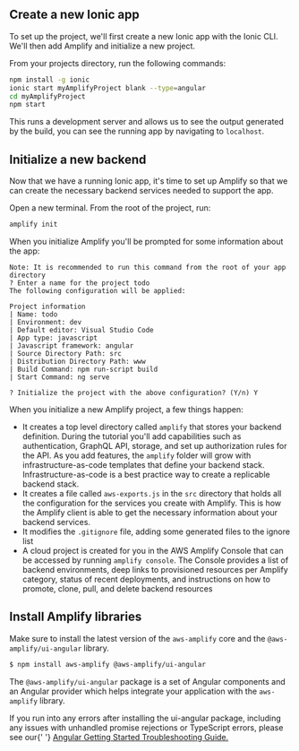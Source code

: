 ## Create a new Ionic app

To set up the project, we'll first create a new Ionic app with the Ionic CLI. We'll then add Amplify and initialize a new project.

From your projects directory, run the following commands:

```bash
npm install -g ionic
ionic start myAmplifyProject blank --type=angular
cd myAmplifyProject
npm start
```

This runs a development server and allows us to see the output generated by the build, you can see the running app by navigating to `localhost`.

## Initialize a new backend

Now that we have a running Ionic app, it's time to set up Amplify so that we can create the necessary backend services needed to support the app. 

Open a new terminal. From the root of the project, run:

```bash
amplify init
```

When you initialize Amplify you'll be prompted for some information about the app:

```console
Note: It is recommended to run this command from the root of your app directory
? Enter a name for the project todo
The following configuration will be applied:

Project information
| Name: todo
| Environment: dev
| Default editor: Visual Studio Code
| App type: javascript
| Javascript framework: angular
| Source Directory Path: src
| Distribution Directory Path: www
| Build Command: npm run-script build
| Start Command: ng serve

? Initialize the project with the above configuration? (Y/n) Y
```

When you initialize a new Amplify project, a few things happen:

- It creates a top level directory called `amplify` that stores your backend definition. During the tutorial you'll add capabilities such as authentication, GraphQL API, storage, and set up authorization rules for the API. As you add features, the `amplify` folder will grow with infrastructure-as-code templates that define your backend stack. Infrastructure-as-code is a best practice way to create a replicable backend stack.
- It creates a file called `aws-exports.js` in the `src` directory that holds all the configuration for the services you create with Amplify. This is how the Amplify client is able to get the necessary information about your backend services.
- It modifies the `.gitignore` file, adding some generated files to the ignore list
- A cloud project is created for you in the AWS Amplify Console that can be accessed by running `amplify console`. The Console provides a list of backend environments, deep links to provisioned resources per Amplify category, status of recent deployments, and instructions on how to promote, clone, pull, and delete backend resources

## Install Amplify libraries

Make sure to install the latest version of the `aws-amplify` core and the `@aws-amplify/ui-angular` library.

```sh
$ npm install aws-amplify @aws-amplify/ui-angular
```

The `@aws-amplify/ui-angular` package is a set of Angular components and an Angular provider which helps integrate your application with the `aws-amplify` library.

<Callout warning={true}>
  If you run into any errors after installing the ui-angular package, including
  any issues with unhandled promise rejections or TypeScript errors, please see
  our{' '}
  <a
    href="https://ui.docs.amplify.aws/angular/getting-started/troubleshooting"
    target="_blank"
  >
    Angular Getting Started Troubleshooting Guide.
  </a>
</Callout>
